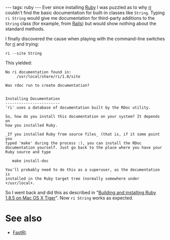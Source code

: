 ---
tags: ruby
---
Ever since installing [[Ruby]] I was puzzled as to why [[ri]] couldn't find the basic documentation for built-in classes like <tt>String</tt>. Typing <tt>ri String</tt> would give me documentation for third-party additions to the <tt>String</tt> class (for example, from [[Rails]]) but would show nothing about the standard methods.

I finally discovered the cause when playing with the command-line switches for [[ri]] and trying:

<pre>ri --site String</pre>

This yielded:

<pre>No ri documentation found in:
     /usr/local/share/ri/1.8/site

Was rdoc run to create documentation?


Installing Documentation
------------------------
'ri' uses a database of documentation built by the RDoc utility.

So, how do you install this documentation on your system? It depends on
how you installed Ruby.

_If you installed Ruby from source files_ (that is, if it some point you
typed 'make' during the process :), you can install the RDoc
documentation yourself. Just go back to the place where you have your
Ruby source and type

   make install-doc

You'll probably need to do this as a superuser, as the documentation is
installed in the Ruby target tree (normally somewhere under
+/usr/local+.</pre>

So I went back and did this as described in "[[Building and installing Ruby 1.8.5 on Mac OS X Tiger]]". Now <tt>ri String</tt> works as expected.

= See also = 

* [[FastRI]].
